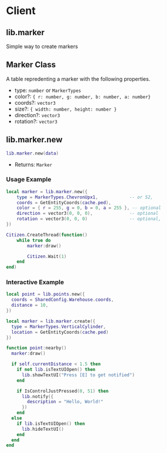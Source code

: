 # Client

## lib.marker

Simple way to create markers

## Marker Class

A table repredenting a marker with the following properties.

- type: `number` or `MarkerTypes`
- color?: `{ r: number, g: number, b: number, a: number}`
- coords?: `vector3`
- size?: `{ width: number, height: number }`
- direction?: `vector3`
- rotation?: `vector3`

## lib.marker.new

```lua
lib.marker.new(data)
```
- Returns: `Marker`

### Usage Example
```lua
local marker = lib.marker.new({
	type = MarkerTypes.ChevronUpx1,            -- or 52,
	coords = GetEntityCoords(cache.ped),
	color = { r = 255, g = 0, b = 0, a = 255 }, -- optional
	direction = vector3(0, 0, 0),              -- optional
	rotation = vector3(0, 0, 0)                -- optional,
})

Citizen.CreateThread(function()
	while true do
		marker:draw()

		Citizen.Wait(1)
	end
end)
```

### Interactive Example
```lua
local point = lib.points.new({
  coords = SharedConfig.Warehouse.coords,
  distance = 10,
})

local marker = lib.marker.create({
  type = MarkerTypes.VerticalCylinder,
  location = GetEntityCoords(cache.ped)
})

function point:nearby()
  marker:draw()

  if self.currentDistance < 1.5 then
    if not lib.isTextUIOpen() then
      lib.showTextUI("Press [E] to get notified")
    end

    if IsControlJustPressed(0, 51) then
      lib.notify({
        description = "Hello, World!"
      })
    end
  else
    if lib.isTextUIOpen() then
      lib.hideTextUI()
    end
  end
end
```